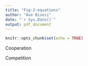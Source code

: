 ```yaml
---
title: "Fig-2-equations"
author: "Ave Bisesi"
date: "`r Sys.Date()`"
output: pdf_document
---
```


```r
knitr::opts_chunk$set(echo = TRUE)
```

Cooperation
\begin{gather*} 
	  E^{*} = \frac{\delta \times (\gamma_{s,2} + \gamma_{s,1})}{\gamma_{s,1} \times \gamma_{e,2}} \\
    S^{*} = \frac{\delta_p}{\gamma_{s,1}}\\
    gen^{*} = \frac{(-\delta \times \gamma_{e,2} \times \gamma_{s,1}) + (1 + \kappa_e) \times \mu_e \times (\delta \times (\gamma_{s,2} - \gamma_{s,1}) + (\gamma_{e,2} \times \gamma_{s,1} \times R))}{\gamma_{e,2} \times \gamma_{s,1} \times \zeta_{e,2}} \\
    sp^{*} = \\
    \frac{(\gamma_{e,2} \times \gamma_{s,1} \times R \times ((1 + \kappa_s) \times \mu_s \times \zeta_{e,2} - (1 + \kappa_e) \times \mu_e \times \zeta_{s,2}) - \delta \times (\gamma_{e,2} \times (1 + \kappa_s) \times \mu_s \times \zeta_{e,2} + \gamma_{e,2} \times \gamma_{s,1} \times (\zeta_{e,2} - \zeta_{s,2}) + (\gamma_{s,2} - \gamma_{s,1}) \times (1 + \kappa_e) \times \mu_e \times \zeta_{s,2}))}{\gamma_{e,2} \times \gamma_{s,1} \times \zeta_{e,2}\times \zeta_{s,1}} \\
	\end{gather*}

Competition
\begin{gather*} 
     E^{*} = \frac{\delta \times (\gamma_{s,2} + \gamma_{s,1})}{\gamma_{s,1} \times \gamma_{e,2}} \\
    S^{*} = \frac{\delta_p}{\gamma_{s,1}}\\
    \frac{dsp}{dt} = (\gamma_{s,1} \times sp \times S) - (\delta_p * sp) \\
    gen^{*} = \frac{(-\delta \times (( - \gamma_{s,2} + \gamma_{s,1}) \times (\mu_e + \gamma_{e,2} \times (\gamma_{s,1} + \beta_{e,s} \times \mu_e)) + (\gamma_{e,2} \times \gamma_{s,1} \times \mu_e \times R))}{\gamma_{e,2} \times \gamma_{s,1} \times \zeta_{e,2}} \\
	\end{gather*}